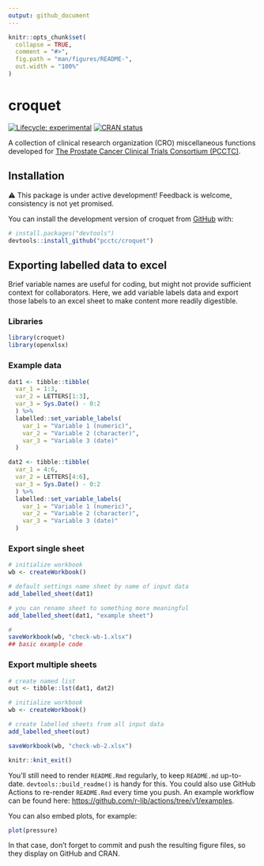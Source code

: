 ```yaml
---
output: github_document
---
```


<!-- README.md is generated from README.Rmd. Please edit that file -->

```r
knitr::opts_chunk$set(
  collapse = TRUE,
  comment = "#>",
  fig.path = "man/figures/README-",
  out.width = "100%"
)
```

# croquet

<!-- badges: start -->
[![Lifecycle:
experimental](https://img.shields.io/badge/lifecycle-experimental-orange.svg)](https://lifecycle.r-lib.org/articles/stages.html#experimental)
[![CRAN
status](https://www.r-pkg.org/badges/version/gtreg)](https://CRAN.R-project.org/package=gtreg)
<!-- badges: end -->

A collection of clinical research organization (CRO) miscellaneous functions 
developed for [The Prostate Cancer Clinical Trials Consortium (PCCTC)](http://pcctc.org/).

## Installation

⚠️ This package is under active development! Feedback is welcome, consistency is not yet promised.

You can install the development version of croquet from [GitHub](https://github.com/) with:

``` r
# install.packages("devtools")
devtools::install_github("pcctc/croquet")
```

## Exporting labelled data to excel

Brief variable names are useful for coding, but might not provide sufficient
context for collaborators. Here, we add variable labels data and export those 
labels to an excel sheet to make content more readily digestible.

### Libraries

```r
library(croquet)
library(openxlsx)
```

### Example data

```r
dat1 <- tibble::tibble(
  var_1 = 1:3,
  var_2 = LETTERS[1:3],
  var_3 = Sys.Date() - 0:2
  ) %>%
  labelled::set_variable_labels(
    var_1 = "Variable 1 (numeric)",
    var_2 = "Variable 2 (character)",
    var_3 = "Variable 3 (date)"
  )

dat2 <- tibble::tibble(
  var_1 = 4:6,
  var_2 = LETTERS[4:6],
  var_3 = Sys.Date() - 0:2
  ) %>%
  labelled::set_variable_labels(
    var_1 = "Variable 1 (numeric)",
    var_2 = "Variable 2 (character)",
    var_3 = "Variable 3 (date)"
  )
```

### Export single sheet

```r
# initialize workbook
wb <- createWorkbook()

# default settings name sheet by name of input data
add_labelled_sheet(dat1)

# you can rename sheet to something more meaningful
add_labelled_sheet(dat1, "example sheet")

#
saveWorkbook(wb, "check-wb-1.xlsx")
## basic example code
```


### Export multiple sheets

```r
# create named list
out <- tibble::lst(dat1, dat2)

# initialize workbook
wb <- createWorkbook()

# create labelled sheets from all input data
add_labelled_sheet(out)

saveWorkbook(wb, "check-wb-2.xlsx")
```

```r
knitr::knit_exit()
```

You'll still need to render `README.Rmd` regularly, to keep `README.md` up-to-date. `devtools::build_readme()` is handy for this. You could also use GitHub Actions to re-render `README.Rmd` every time you push. An example workflow can be found here: <https://github.com/r-lib/actions/tree/v1/examples>.

You can also embed plots, for example:

```r
plot(pressure)
```

In that case, don't forget to commit and push the resulting figure files, so they display on GitHub and CRAN.
